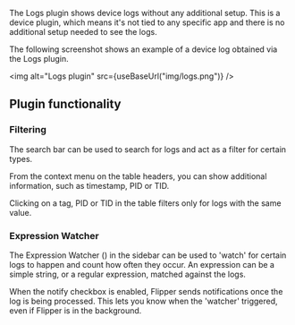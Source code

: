 
The Logs plugin shows device logs without any additional setup. This is a device plugin, which means it's not tied to any specific app and there is no additional setup needed to see the logs.

The following screenshot shows an example of a device log obtained via the Logs plugin.

<img alt="Logs plugin" src={useBaseUrl("img/logs.png")} />

## Plugin functionality

### Filtering

The search bar can be used to search for logs and act as a filter for certain types.

From the context menu on the table headers, you can show additional information, such as timestamp, PID or TID.

Clicking on a tag, PID or TID in the table filters only for logs with the same value.

### Expression Watcher

The Expression Watcher () in the sidebar can be used to 'watch' for certain logs to happen and count how often they occur. An expression can be a simple string, or a regular expression, matched against the logs.

When the notify checkbox is enabled, Flipper sends notifications once the log is being processed. This lets you know when the 'watcher' triggered, even if Flipper is in the background.
